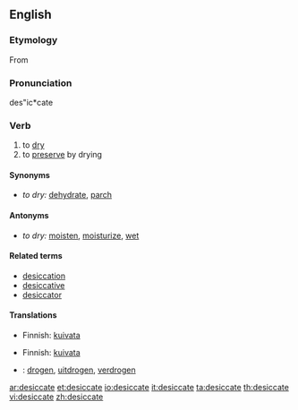 ==English==

===Etymology===
From {{etyl|la|en}} {{term|desicco|dēsiccō|lang=la}}

===Pronunciation===
des"ic*cate
{{rfp}}

===Verb===
{{en-verb|desiccat|ing}}

# to [[dry]]
# to [[preserve]] by drying

====Synonyms====
*''to dry:'' [[dehydrate]], [[parch]]

====Antonyms====
*''to dry:'' [[moisten]], [[moisturize]], [[wet]]

====Related terms====
* [[desiccation]]
* [[desiccative]]
* [[desiccator]]

====Translations====
{{trans-top|to dry}}
*Finnish: [[kuivata]]
{{trans-mid}}
{{trans-bottom}}

{{trans-top|to preserve by drying}}
*Finnish: [[kuivata]]
{{trans-mid}}
{{trans-bottom}}

{{checktrans-top}}
*{{ttbc|Dutch}}: [[drogen]], [[uitdrogen]], [[verdrogen]]
{{checktrans-bottom}}

[[ar:desiccate]]
[[et:desiccate]]
[[io:desiccate]]
[[it:desiccate]]
[[ta:desiccate]]
[[th:desiccate]]
[[vi:desiccate]]
[[zh:desiccate]]